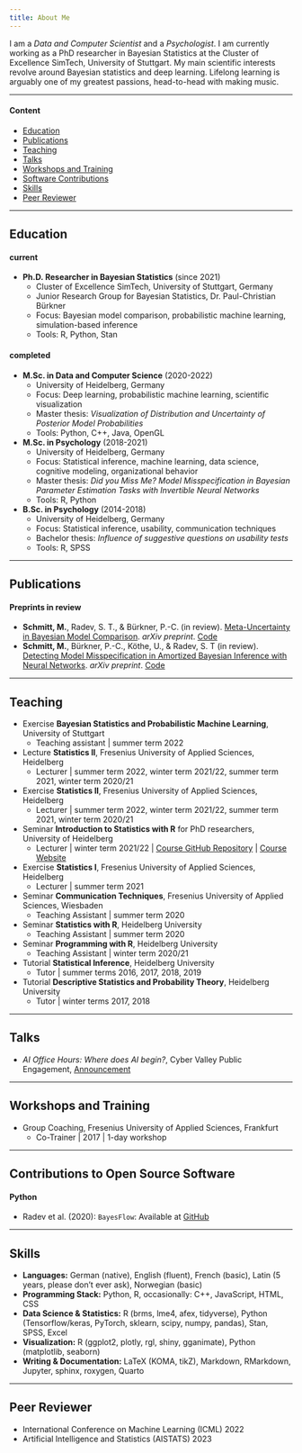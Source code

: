 ```yaml
---
title: About Me
---
```


I am a *Data and Computer Scientist* and a *Psychologist*. I am currently working as a PhD researcher in Bayesian Statistics at the Cluster of Excellence SimTech, University of Stuttgart. My main scientific interests revolve around Bayesian statistics and deep learning. Lifelong learning is arguably one of my greatest passions, head-to-head with making music.

---

#### Content

- [Education](#education)
- [Publications](#publications)
- [Teaching](#teaching)
- [Talks](#talks)
- [Workshops and Training](#workshops)
- [Software Contributions](#software)
- [Skills](#skills)
- [Peer Reviewer](#reviewer)

----

## Education{#education}

#### current

- **Ph.D. Researcher in Bayesian Statistics** (since 2021)
  - Cluster of Excellence SimTech, University of Stuttgart, Germany
  - Junior Research Group for Bayesian Statistics, Dr. Paul-Christian Bürkner
  - Focus: Bayesian model comparison, probabilistic machine learning, simulation-based inference
  - Tools: R, Python, Stan

#### completed

- **M.Sc. in Data and Computer Science** (2020-2022)
  - University of Heidelberg, Germany
  - Focus: Deep learning, probabilistic machine learning, scientific visualization
  - Master thesis: *Visualization of Distribution and Uncertainty of Posterior Model Probabilities*
  - Tools: Python, C++, Java, OpenGL

- **M.Sc. in Psychology** (2018-2021)
  - University of Heidelberg, Germany
  - Focus: Statistical inference, machine learning, data science, cognitive modeling, organizational behavior
  - Master thesis: *Did you Miss Me? Model Misspecification in Bayesian Parameter Estimation Tasks with Invertible Neural Networks*
  - Tools: R, Python
  
- **B.Sc. in Psychology** (2014-2018)
  - University of Heidelberg, Germany
  - Focus: Statistical inference, usability, communication techniques
  - Bachelor thesis: *Influence of suggestive questions on usability tests*
  - Tools: R, SPSS
  
  
----
  
## Publications {#publications}

#### Preprints in review

- **Schmitt, M.**, Radev, S. T., & Bürkner, P.-C. (in review). [Meta-Uncertainty in Bayesian Model Comparison](https://arxiv.org/abs/2210.07278). *arXiv preprint*. [Code](https://github.com/marvinschmitt/MetaUncertaintyPaper)
- **Schmitt, M.**, Bürkner, P.-C., Köthe, U., & Radev, S. T (in review). [Detecting Model Misspecification in Amortized Bayesian Inference with Neural Networks](https://arxiv.org/abs/2112.08866). *arXiv preprint*. [Code](https://github.com/marvinschmitt/ModelMisspecificationBF)


----

## Teaching {#teaching}

- Exercise **Bayesian Statistics and Probabilistic Machine Learning**, University of Stuttgart
  - Teaching assistant | summer term 2022
- Lecture **Statistics II**, Fresenius University of Applied Sciences, Heidelberg
  - Lecturer | summer term 2022, winter term 2021/22, summer term 2021, winter term 2020/21
- Exercise **Statistics II**, Fresenius University of Applied Sciences, Heidelberg
  - Lecturer | summer term 2022, winter term 2021/22, summer term 2021, winter term 2020/21
- Seminar **Introduction to Statistics with R** for PhD researchers, University of Heidelberg
  - Lecturer | winter term 2021/22 | [Course GitHub Repository](https://github.com/marvinschmitt/IntroStatisticsR) | [Course Website](https://marvinschmitt.github.io/IntroStatisticsR/)
- Exercise **Statistics I**, Fresenius University of Applied Sciences, Heidelberg
  - Lecturer | summer term 2021
- Seminar **Communication Techniques**, Fresenius University of Applied Sciences, Wiesbaden
  - Teaching Assistant | summer term 2020
- Seminar **Statistics with R**, Heidelberg University
  - Teaching Assistant | summer term 2020
- Seminar **Programming with R**, Heidelberg University
  - Teaching Assistant | winter term 2020/21
- Tutorial **Statistical Inference**, Heidelberg University
  - Tutor | summer terms 2016, 2017, 2018, 2019
- Tutorial **Descriptive Statistics and Probability Theory**, Heidelberg University
  - Tutor | winter terms 2017, 2018

----

## Talks {#talks}

- _AI Office Hours: Where does AI begin?_, Cyber Valley Public Engagement, [Announcement](https://cyber-valley.de/en/events/KI-Sprechstunde-2022-02)

----

## Workshops and Training {#workshops}

- Group Coaching, Fresenius University of Applied Sciences, Frankfurt
  - Co-Trainer | 2017 | 1-day workshop

---

## Contributions to Open Source Software {#software}

#### Python

- Radev et al. (2020): `BayesFlow`: Available at [GitHub](https://github.com/stefanradev93/BayesFlow)

----

## Skills {#skills}

- **Languages:** German (native), English (fluent), French (basic), Latin (5 years, please don't ever ask), Norwegian (basic)
- **Programming Stack:** Python, R, occasionally: C++, JavaScript, HTML, CSS
- **Data Science & Statistics:** R (brms, lme4, afex, tidyverse), Python (Tensorflow/keras, PyTorch, sklearn, scipy, numpy, pandas), Stan, SPSS, Excel
- **Visualization:** R (ggplot2, plotly, rgl, shiny, gganimate), Python (matplotlib, seaborn)
- **Writing & Documentation:** LaTeX (KOMA, tikZ), Markdown, RMarkdown, Jupyter, sphinx, roxygen, Quarto

----

## Peer Reviewer {#reviewer}

- International Conference on Machine Learning (ICML) 2022
- Artificial Intelligence and Statistics (AISTATS) 2023